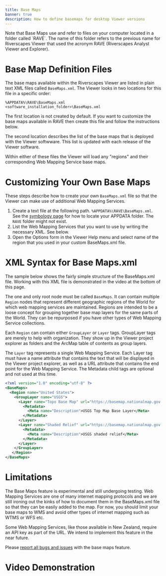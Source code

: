 ```yaml
---
title: Base Maps
banner: true
description: How to define basemaps for desktop Viewer versions
---
```


<Alert severity="info">
  Note that Base Maps use and refer to files on your computer located in a folder called `RAVE`. The name of this folder refers to the previous name for Riverscapes Viewer that used the acronym RAVE (Riverscapes Analyst Viewer and Explorer).
</Alert>



# Base Map Definition Files

The base maps available within the Riverscapes Viewer are listed in plain text XML files called `BaseMaps.xml`. The Viewer looks in two locations for this file in a specific order:

```
%APPDATA%\RAVE\BaseMaps.xml
<software_installation_folder>\BaseMaps.xml
```

The first location is not created by default. If you want to customize the base maps available in RAVE then create this file and follow the instructions below.

The second location describes the list of the base maps that is deployed with the Viewer softwware. This list is updated with each release of the Viewer software.

Within either of these files the Viewer will load any "regions" and their corresponding Web Mapping Service base maps.

# Customizing Your Own Base Maps

These steps describe how to create your own `BaseMaps.xml` file
so that the Viewer can make use of additional Web Mapping Services.

1. Create a text file at the following path. `%APPDATA%\RAVE\BaseMaps.xml`. See the [symbology page](./symbology#where-is-my-appdata-folder) for how to locate your APPDATA folder. The `RAVE` folder might not exist.
1. List the Web Mapping Services that you want to use by writing the necessary XML. See below.
1. Open the Options form in the Viewer Help menu and select name of the region that you used in your custom BaseMaps.xml file.

# XML Syntax for Base Maps.xml

The sample below shows the fairly simple structure of the BaseMaps.xml file. Working with this XML file is demonstrated in the video at the bottom of this page.

The one and only root node must be called `BaseMaps`. It can contain multiple `Region` nodes that represent different geographic regions of the World for which web mapping services are maintained. Regions are intended to be a loose concept for grouping together base map layers for the same parts of the World. They can be repurposed if you have other types of Web Mapping Service collections.

Each `Region` can contain either `GroupLayer` or `Layer` tags. GroupLayer tags are merely to help with organization. They show up in the Viewer project explorer as folders and the ArcMap table of contents as group layers. 

The `Layer` tag represents a single Web Mapping Service. Each Layer tag must have a name attribute that contains the text that will be displayed in the Viewer project explorer, as well as a URL attribute that contains the end point for the Web Mapping Service. The Metadata child tags are optional and not used at this time.

```xml
<?xml version="1.0" encoding="utf-8" ?>
<BaseMaps>
  <Region name="United States">
    <GroupLayer name="USGS">
      <Layer name="Topo Base Map" url="https://basemap.nationalmap.gov:443/arcgis/services/USGSTopo/MapServer/WmsServer?">
        <Metadata>
          <Meta name="Description">USGS Top Map Base Layer</Meta>
        </Metadata>
      </Layer>
      <Layer name="Shaded Relief" url="https://basemap.nationalmap.gov:443/arcgis/services/USGSShadedReliefOnly/MapServer/WmsServer?">
        <Metadata>
          <Meta name="Description">USGS shaded relief</Meta>
        </Metadata>
      </Layer>
    </GroupLayer>
   </Region>
</BaseMaps>
```

# Limitations

The Base Maps feature is experimental and still undergoing testing. Web Mapping Services are one of many internet mapping protocols and we are still ironing out the kinks of how to document them in the BaseMaps.xml file so that they can be easily added to the map. For now, you should limit your base maps to WMS and avoid other types of internet mapping such as WTMS or WFS etc.

Some Web Mapping Services, like those available in New Zealand, require an API key as part of the URL. We intend to implement this feature in the near future.

Please [report all bugs and issues](https://github.com/Riverscapes/RaveAddIn/issues) with the base maps feature.

# Video Demonstration

<Youtube embedId="2SLKCW6M9ik"/>
